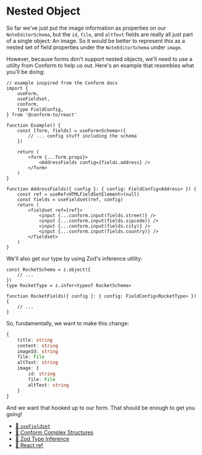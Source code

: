 # Nested Object

So far we've just put the image information as properties on our
`NoteEditorSchema`, but the `id`, `file`, and `altText` fields are really all
just part of a single object: An image. So it would be better to represent this
as a nested set of field properties under the `NoteEditorSchema` under `image`.

However, because forms don't support nested objects, we'll need to use a utility
from Conform to help us out. Here's an example that resembles what you'll be
doing:

```tsx lines=16,22-23
// example inspired from the Conform docs
import {
	useForm,
	useFieldset,
	conform,
	type FieldConfig,
} from '@conform-to/react'

function Example() {
	const [form, fields] = useForm<Schema>({
		// ... config stuff including the schema
	})

	return (
		<form {...form.props}>
			<AddressFields config={fields.address} />
		</form>
	)
}

function AddressFields({ config }: { config: FieldConfig<Address> }) {
	const ref = useRef<HTMLFieldSetElement>(null)
	const fields = useFieldset(ref, config)
	return (
		<fieldset ref={ref}>
			<input {...conform.input(fields.street)} />
			<input {...conform.input(fields.zipcode)} />
			<input {...conform.input(fields.city)} />
			<input {...conform.input(fields.country)} />
		</fieldset>
	)
}
```

We'll also get our type by using Zod's inference utility:

```tsx
const RocketSchema = z.object({
	// ...
})
type RocketType = z.infer<typeof RocketSchema>

function RocketFields({ config }: { config: FieldConfig<RocketType> }) {
	// ...
}
```

So, fundamentally, we want to make this change:

```ts remove=4-6 add=7-11
{
	title: string
	content: string
	imageId: string
	file: File
	altText: string
	image: {
		id: string
		file: File
		altText: string
	}
}
```

And we want that hooked up to our form. That should be enough to get you going!

- [📜 `useFieldset`](https://conform.guide/api/react#usefieldset)
- [📜 Conform Complex Structures](https://conform.guide/complex-structures)
- [📜 Zod Type Inference](https://zod.dev/?id=type-inference)
- [📜 React ref](https://react.dev/reference/react/useRef)
